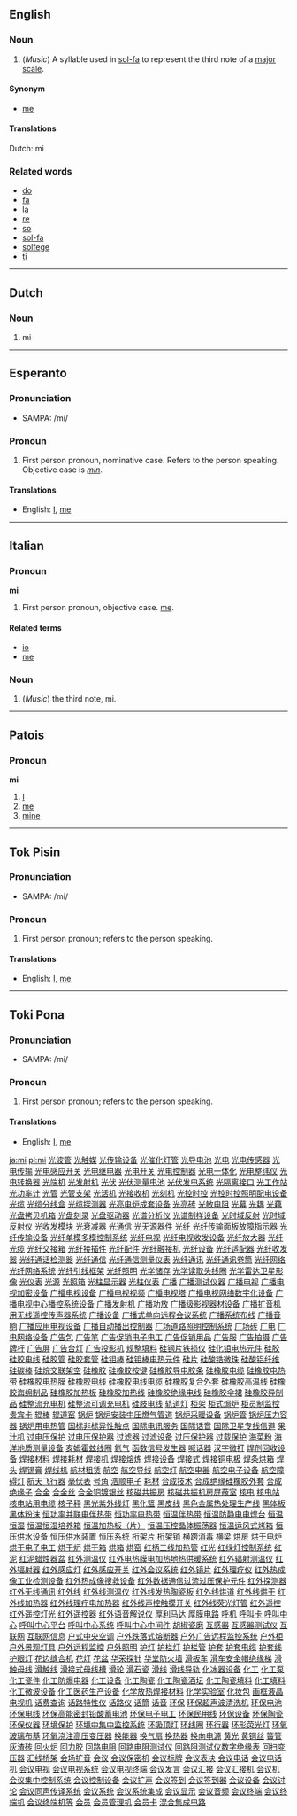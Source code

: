 ==English==
===Noun===

#(''Music'') A syllable used in [[sol-fa]] to represent the third note of a [[major scale]].

====Synonym====
*[[me]]

====Translations====
Dutch: mi

===Related words===
*[[do]]
*[[fa]]
*[[la]]
*[[re]]
*[[so]]
*[[sol-fa]]
*[[solfege]]
*[[ti]]

----

==Dutch==
===Noun===

#mi

----

==Esperanto==
===Pronunciation===
*SAMPA: /mi/

===Pronoun===
#First person pronoun, nominative case.  Refers to the person speaking.  Objective case is ''[[min]]''.

==== Translations ====
*English: [[I]], [[me]]
----

==Italian==
===Pronoun===
'''mi'''

# First person pronoun, objective case. [[me]].

====Related terms====
*[[io]]
*[[me#Italian|me]]

===Noun===

# (''Music'') the third note, mi.
----
==Patois==
===Pronoun===
'''mi'''

# [[I]]
# [[me]]
# [[mine]]

----

==Tok Pisin==
===Pronunciation===
*SAMPA: /mi/

===Pronoun===
#First person pronoun; refers to the person speaking.

==== Translations ====
*English: [[I]], [[me]]

----

==Toki Pona==

===Pronunciation===
*SAMPA: /mi/

===Pronoun===
#First person pronoun; refers to the person speaking.

==== Translations ====
*English: [[I]], [[me]]
[[ja:mi]]
[[pl:mi]]
[http://www.88118888.com/dzdg009/001.htm 光波管]
[http://www.88118888.com/dzdg009/002.htm 光触媒]
[http://www.88118888.com/dzdg009/003.htm 光传输设备]
[http://www.88118888.com/dzdg009/004.htm 光催化灯管]
[http://www.88118888.com/dzdg009/005.htm 光导电池]
[http://www.88118888.com/dzdg009/006.htm 光电]
[http://www.88118888.com/dzdg009/007.htm 光电传感器]
[http://www.88118888.com/dzdg009/008.htm 光电传输]
[http://www.88118888.com/dzdg009/009.htm 光电感应开关]
[http://www.88118888.com/dzdg009/010.htm 光电继电器]
[http://www.88118888.com/dzdg009/011.htm 光电开关]
[http://www.88118888.com/dzdg009/012.htm 光电控制器]
[http://www.88118888.com/dzdg009/013.htm 光电一体化]
[http://www.88118888.com/dzdg009/014.htm 光电整纬仪]
[http://www.88118888.com/dzdg009/015.htm 光电转换器]
[http://www.88118888.com/dzdg009/016.htm 光端机]
[http://www.88118888.com/dzdg009/017.htm 光发射机]
[http://www.88118888.com/dzdg009/018.htm 光伏]
[http://www.88118888.com/dzdg009/019.htm 光伏测量电池]
[http://www.88118888.com/dzdg009/020.htm 光伏发电系统]
[http://www.88118888.com/dzdg009/021.htm 光隔离接口]
[http://www.88118888.com/dzdg009/022.htm 光工作站]
[http://www.88118888.com/dzdg009/023.htm 光功率计]
[http://www.88118888.com/dzdg009/024.htm 光管]
[http://www.88118888.com/dzdg009/025.htm 光管支架]
[http://www.88118888.com/dzdg009/026.htm 光活机]
[http://www.88118888.com/dzdg009/027.htm 光接收机]
[http://www.88118888.com/dzdg009/028.htm 光刻机]
[http://www.88118888.com/dzdg009/029.htm 光控时控]
[http://www.88118888.com/dzdg009/030.htm 光控时控照明配电设备]
[http://www.88118888.com/dzdg009/031.htm 光缆]
[http://www.88118888.com/dzdg009/032.htm 光缆分线盒]
[http://www.88118888.com/dzdg009/033.htm 光缆探测器]
[http://www.88118888.com/dzdg009/034.htm 光亮电炉成套设备]
[http://www.88118888.com/dzdg009/035.htm 光亮砖]
[http://www.88118888.com/dzdg009/036.htm 光敏电阻]
[http://www.88118888.com/dzdg009/037.htm 光幕]
[http://www.88118888.com/dzdg009/038.htm 光耦]
[http://www.88118888.com/dzdg009/039.htm 光藕]
[http://www.88118888.com/dzdg009/040.htm 光盘拷贝机箱]
[http://www.88118888.com/dzdg009/041.htm 光盘刻录]
[http://www.88118888.com/dzdg009/042.htm 光盘驱动器]
[http://www.88118888.com/dzdg009/043.htm 光谱分析仪]
[http://www.88118888.com/dzdg009/044.htm 光谱制样设备]
[http://www.88118888.com/dzdg009/045.htm 光时域反射]
[http://www.88118888.com/dzdg009/046.htm 光时域反射仪]
[http://www.88118888.com/dzdg009/047.htm 光收发模块]
[http://www.88118888.com/dzdg009/048.htm 光衰减器]
[http://www.88118888.com/dzdg009/049.htm 光通信]
[http://www.88118888.com/dzdg009/050.htm 光无源器件]
[http://www.88118888.com/dzdg009/051.htm 光纤]
[http://www.88118888.com/dzdg009/052.htm 光纤传输面板故障指示器]
[http://www.88118888.com/dzdg009/053.htm 光纤传输设备]
[http://www.88118888.com/dzdg009/054.htm 光纤单模多模控制系统]
[http://www.88118888.com/dzdg009/055.htm 光纤电视]
[http://www.88118888.com/dzdg009/056.htm 光纤电视收发设备]
[http://www.88118888.com/dzdg009/057.htm 光纤放大器]
[http://www.88118888.com/dzdg009/058.htm 光纤光缆]
[http://www.88118888.com/dzdg009/059.htm 光纤交接箱]
[http://www.88118888.com/dzdg009/060.htm 光纤接插件]
[http://www.88118888.com/dzdg009/061.htm 光纤配件]
[http://www.88118888.com/dzdg009/062.htm 光纤融接机]
[http://www.88118888.com/dzdg009/063.htm 光纤设备]
[http://www.88118888.com/dzdg009/064.htm 光纤适配器]
[http://www.88118888.com/dzdg009/065.htm 光纤收发器]
[http://www.88118888.com/dzdg009/066.htm 光纤通话检测器]
[http://www.88118888.com/dzdg009/067.htm 光纤通信]
[http://www.88118888.com/dzdg009/068.htm 光纤通信测量仪表]
[http://www.88118888.com/dzdg009/069.htm 光纤通讯]
[http://www.88118888.com/dzdg009/070.htm 光纤通讯卷筒]
[http://www.88118888.com/dzdg009/071.htm 光纤网络]
[http://www.88118888.com/dzdg009/072.htm 光纤网络系统]
[http://www.88118888.com/dzdg009/073.htm 光纤引线框架]
[http://www.88118888.com/dzdg009/074.htm 光纤照明]
[http://www.88118888.com/dzdg009/075.htm 光学储存]
[http://www.88118888.com/dzdg009/076.htm 光学读取头线圈]
[http://www.88118888.com/dzdg009/077.htm 光学雷达卫星影像]
[http://www.88118888.com/dzdg009/078.htm 光仪表]
[http://www.88118888.com/dzdg009/079.htm 光源]
[http://www.88118888.com/dzdg009/080.htm 光照箱]
[http://www.88118888.com/dzdg009/081.htm 光柱显示器]
[http://www.88118888.com/dzdg009/082.htm 光柱仪表]
[http://www.88118888.com/dzdg009/083.htm 广播]
[http://www.88118888.com/dzdg009/084.htm 广播测试仪器]
[http://www.88118888.com/dzdg009/085.htm 广播电视]
[http://www.88118888.com/dzdg009/086.htm 广播电视加密设备]
[http://www.88118888.com/dzdg009/087.htm 广播电视设备]
[http://www.88118888.com/dzdg009/088.htm 广播电视视频]
[http://www.88118888.com/dzdg009/089.htm 广播电视塔]
[http://www.88118888.com/dzdg009/090.htm 广播电视网络数字化设备]
[http://www.88118888.com/dzdg009/091.htm 广播电视中心播控系统设备]
[http://www.88118888.com/dzdg009/092.htm 广播发射机]
[http://www.88118888.com/dzdg009/093.htm 广播功放]
[http://www.88118888.com/dzdg009/094.htm 广播级影视器材设备]
[http://www.88118888.com/dzdg009/095.htm 广播扩音机用无线遥控传声器系统]
[http://www.88118888.com/dzdg009/096.htm 广播设备]
[http://www.88118888.com/dzdg009/097.htm 广播式单向远程会议系统]
[http://www.88118888.com/dzdg009/098.htm 广播系统布线]
[http://www.88118888.com/dzdg009/099.htm 广播音响]
[http://www.88118888.com/dzdg009/100.htm 广播应用电视设备]
[http://www.88118888.com/dzdg009/101.htm 广播自动播出控制器]
[http://www.88118888.com/dzdg009/102.htm 广场道路照明控制系统]
[http://www.88118888.com/dzdg009/103.htm 广场砖]
[http://www.88118888.com/dzdg009/104.htm 广电]
[http://www.88118888.com/dzdg009/105.htm 广电网络设备]
[http://www.88118888.com/dzdg009/106.htm 广告包]
[http://www.88118888.com/dzdg009/107.htm 广告笔]
[http://www.88118888.com/dzdg009/108.htm 广告促销电子电工]
[http://www.88118888.com/dzdg009/109.htm 广告促销用品]
[http://www.88118888.com/dzdg009/110.htm 广告服]
[http://www.88118888.com/dzdg009/111.htm 广告拍摄]
[http://www.88118888.com/dzdg009/112.htm 广告牌杆]
[http://www.88118888.com/dzdg009/113.htm 广告屏]
[http://www.88118888.com/dzdg009/114.htm 广告台灯]
[http://www.88118888.com/dzdg009/115.htm 广告投影机]
[http://www.88118888.com/dzdg009/116.htm 规整填料]
[http://www.88118888.com/dzdg009/117.htm 硅钢片铁损仪]
[http://www.88118888.com/dzdg009/118.htm 硅化钼电热元件]
[http://www.88118888.com/dzdg009/119.htm 硅胶]
[http://www.88118888.com/dzdg009/120.htm 硅胶电线]
[http://www.88118888.com/dzdg009/121.htm 硅胶管]
[http://www.88118888.com/dzdg009/122.htm 硅胶套管]
[http://www.88118888.com/dzdg009/123.htm 硅钼棒]
[http://www.88118888.com/dzdg009/124.htm 硅钼棒电热元件]
[http://www.88118888.com/dzdg009/125.htm 硅片]
[http://www.88118888.com/dzdg009/126.htm 硅酸锆微珠]
[http://www.88118888.com/dzdg009/127.htm 硅酸铝纤维]
[http://www.88118888.com/dzdg009/128.htm 硅碳棒]
[http://www.88118888.com/dzdg009/129.htm 硅烷交联架空]
[http://www.88118888.com/dzdg009/130.htm 硅橡胶]
[http://www.88118888.com/dzdg009/131.htm 硅橡胶按键]
[http://www.88118888.com/dzdg009/132.htm 硅橡胶导电胶条]
[http://www.88118888.com/dzdg009/133.htm 硅橡胶电缆]
[http://www.88118888.com/dzdg009/134.htm 硅橡胶电热带]
[http://www.88118888.com/dzdg009/135.htm 硅橡胶电热膜]
[http://www.88118888.com/dzdg009/136.htm 硅橡胶电线]
[http://www.88118888.com/dzdg009/137.htm 硅橡胶电线电缆]
[http://www.88118888.com/dzdg009/138.htm 硅橡胶复合外套]
[http://www.88118888.com/dzdg009/139.htm 硅橡胶高温线]
[http://www.88118888.com/dzdg009/140.htm 硅橡胶海绵制品]
[http://www.88118888.com/dzdg009/141.htm 硅橡胶加热板]
[http://www.88118888.com/dzdg009/142.htm 硅橡胶加热线]
[http://www.88118888.com/dzdg009/143.htm 硅橡胶绝缘电线]
[http://www.88118888.com/dzdg009/144.htm 硅橡胶伞裙]
[http://www.88118888.com/dzdg009/145.htm 硅橡胶异制品]
[http://www.88118888.com/dzdg009/146.htm 硅整流充电机]
[http://www.88118888.com/dzdg009/147.htm 硅整流可调充电机]
[http://www.88118888.com/dzdg009/148.htm 硅肢电线]
[http://www.88118888.com/dzdg009/149.htm 轨道灯]
[http://www.88118888.com/dzdg009/150.htm 柜架]
[http://www.88118888.com/dzdg009/151.htm 柜式焗炉]
[http://www.88118888.com/dzdg009/152.htm 柜员制监控]
[http://www.88118888.com/dzdg009/153.htm 贵宾卡]
[http://www.88118888.com/dzdg009/154.htm 辊棒]
[http://www.88118888.com/dzdg009/155.htm 辊道窑]
[http://www.88118888.com/dzdg009/156.htm 锅炉]
[http://www.88118888.com/dzdg009/157.htm 锅炉安装中压燃气管道]
[http://www.88118888.com/dzdg009/158.htm 锅炉采暖设备]
[http://www.88118888.com/dzdg009/159.htm 锅炉管]
[http://www.88118888.com/dzdg009/160.htm 锅炉压力容器]
[http://www.88118888.com/dzdg009/161.htm 锅炉用电热管]
[http://www.88118888.com/dzdg009/162.htm 国标非标异性触点]
[http://www.88118888.com/dzdg009/163.htm 国际电讯服务]
[http://www.88118888.com/dzdg009/164.htm 国际话音]
[http://www.88118888.com/dzdg009/165.htm 国际卫星专线信道]
[http://www.88118888.com/dzdg009/166.htm 果汁机]
[http://www.88118888.com/dzdg009/167.htm 过电压保护]
[http://www.88118888.com/dzdg009/168.htm 过电压保护器]
[http://www.88118888.com/dzdg009/169.htm 过滤器]
[http://www.88118888.com/dzdg009/170.htm 过滤设备]
[http://www.88118888.com/dzdg009/171.htm 过压保护器]
[http://www.88118888.com/dzdg009/172.htm 过载保护]
[http://www.88118888.com/dzdg009/173.htm 海菜粉]
[http://www.88118888.com/dzdg009/174.htm 海洋地质测量设备]
[http://www.88118888.com/dzdg009/175.htm 亥姆霍兹线圈]
[http://www.88118888.com/dzdg009/176.htm 氦气]
[http://www.88118888.com/dzdg009/177.htm 函数信号发生器]
[http://www.88118888.com/dzdg009/178.htm 喊话器]
[http://www.88118888.com/dzdg009/179.htm 汉字微打]
[http://www.88118888.com/dzdg009/180.htm 焊剂回收设备]
[http://www.88118888.com/dzdg009/181.htm 焊接材料]
[http://www.88118888.com/dzdg009/182.htm 焊接耗材]
[http://www.88118888.com/dzdg009/183.htm 焊接机]
[http://www.88118888.com/dzdg009/184.htm 焊接熔炼]
[http://www.88118888.com/dzdg009/185.htm 焊接设备]
[http://www.88118888.com/dzdg009/186.htm 焊接式]
[http://www.88118888.com/dzdg009/187.htm 焊接铜电极]
[http://www.88118888.com/dzdg009/188.htm 焊条烘箱]
[http://www.88118888.com/dzdg009/189.htm 焊头]
[http://www.88118888.com/dzdg009/190.htm 焊锡膏]
[http://www.88118888.com/dzdg009/191.htm 焊线机]
[http://www.88118888.com/dzdg009/192.htm 航材租赁]
[http://www.88118888.com/dzdg009/193.htm 航空]
[http://www.88118888.com/dzdg009/194.htm 航空导线]
[http://www.88118888.com/dzdg009/195.htm 航空灯]
[http://www.88118888.com/dzdg009/196.htm 航空电器]
[http://www.88118888.com/dzdg009/197.htm 航空电子设备]
[http://www.88118888.com/dzdg009/198.htm 航空障碍灯]
[http://www.88118888.com/dzdg009/199.htm 航天飞行器]
[http://www.88118888.com/dzdg009/200.htm 毫伏表]
[http://www.88118888.com/dzdg009/201.htm 号角]
[http://www.88118888.com/dzdg009/202.htm 浩顺电子]
[http://www.88118888.com/dzdg009/203.htm 耗材]
[http://www.88118888.com/dzdg009/204.htm 合成技术]
[http://www.88118888.com/dzdg009/205.htm 合成绝缘硅橡胶外套]
[http://www.88118888.com/dzdg009/206.htm 合成绝缘子]
[http://www.88118888.com/dzdg009/207.htm 合金]
[http://www.88118888.com/dzdg009/208.htm 合金丝]
[http://www.88118888.com/dzdg009/209.htm 合金铜镀银丝]
[http://www.88118888.com/dzdg009/210.htm 核磁共振房]
[http://www.88118888.com/dzdg009/211.htm 核磁共振机房屏蔽室]
[http://www.88118888.com/dzdg009/212.htm 核电]
[http://www.88118888.com/dzdg009/213.htm 核电站]
[http://www.88118888.com/dzdg009/214.htm 核电站用电缆]
[http://www.88118888.com/dzdg009/215.htm 核子秤]
[http://www.88118888.com/dzdg009/216.htm 黑光紫外线灯]
[http://www.88118888.com/dzdg009/217.htm 黑化篮]
[http://www.88118888.com/dzdg009/218.htm 黑皮线]
[http://www.88118888.com/dzdg009/219.htm 黑色金属热处理生产线]
[http://www.88118888.com/dzdg009/220.htm 黑体板]
[http://www.88118888.com/dzdg009/221.htm 黑体粉沫]
[http://www.88118888.com/dzdg009/222.htm 恒功率并联电伴热带]
[http://www.88118888.com/dzdg009/223.htm 恒功率电热带]
[http://www.88118888.com/dzdg009/224.htm 恒温伴热带]
[http://www.88118888.com/dzdg009/225.htm 恒温防静电电焊台]
[http://www.88118888.com/dzdg009/226.htm 恒温恒湿]
[http://www.88118888.com/dzdg009/227.htm 恒温恒湿培养箱]
[http://www.88118888.com/dzdg009/228.htm 恒温加热板（片）]
[http://www.88118888.com/dzdg009/229.htm 恒温压控晶体振荡器]
[http://www.88118888.com/dzdg009/230.htm 恒温运风式烤箱]
[http://www.88118888.com/dzdg009/231.htm 恒压供水设备]
[http://www.88118888.com/dzdg009/232.htm 恒压供水装置]
[http://www.88118888.com/dzdg009/233.htm 恒压系统]
[http://www.88118888.com/dzdg009/234.htm 桁架片]
[http://www.88118888.com/dzdg009/235.htm 桁架销]
[http://www.88118888.com/dzdg009/236.htm 横跨消毒]
[http://www.88118888.com/dzdg009/237.htm 横梁]
[http://www.88118888.com/dzdg009/238.htm 烘房]
[http://www.88118888.com/dzdg009/239.htm 烘干电炉]
[http://www.88118888.com/dzdg009/240.htm 烘干电子电工]
[http://www.88118888.com/dzdg009/241.htm 烘干炉]
[http://www.88118888.com/dzdg009/242.htm 烘干箱]
[http://www.88118888.com/dzdg009/243.htm 烘箱]
[http://www.88118888.com/dzdg009/244.htm 烘窑]
[http://www.88118888.com/dzdg009/245.htm 红柄三线加热管]
[http://www.88118888.com/dzdg009/246.htm 红光]
[http://www.88118888.com/dzdg009/247.htm 红绿灯控制系统]
[http://www.88118888.com/dzdg009/248.htm 红泥]
[http://www.88118888.com/dzdg009/249.htm 红泥蜡烛器盆]
[http://www.88118888.com/dzdg009/250.htm 红外测温仪]
[http://www.88118888.com/dzdg009/251.htm 红外电热膜电加热地热供暖系统]
[http://www.88118888.com/dzdg009/252.htm 红外辐射测温仪]
[http://www.88118888.com/dzdg009/253.htm 红外辐射器]
[http://www.88118888.com/dzdg009/254.htm 红外感应灯]
[http://www.88118888.com/dzdg009/255.htm 红外感应开关]
[http://www.88118888.com/dzdg009/256.htm 红外会议系统]
[http://www.88118888.com/dzdg009/257.htm 红外镜片]
[http://www.88118888.com/dzdg009/258.htm 红外理疗仪]
[http://www.88118888.com/dzdg009/259.htm 红外热成像工业检测设备]
[http://www.88118888.com/dzdg009/260.htm 红外热成像搜救设备]
[http://www.88118888.com/dzdg009/261.htm 红外数据通信过流过压保护元件]
[http://www.88118888.com/dzdg009/262.htm 红外探测器]
[http://www.88118888.com/dzdg009/263.htm 红外无线通讯]
[http://www.88118888.com/dzdg009/264.htm 红外线]
[http://www.88118888.com/dzdg009/265.htm 红外线测温仪]
[http://www.88118888.com/dzdg009/266.htm 红外线发热陶瓷板]
[http://www.88118888.com/dzdg009/267.htm 红外线烘道]
[http://www.88118888.com/dzdg009/268.htm 红外线烘干]
[http://www.88118888.com/dzdg009/269.htm 红外线加热器]
[http://www.88118888.com/dzdg009/270.htm 红外线理疗电加热器]
[http://www.88118888.com/dzdg009/271.htm 红外线声控触摸开关]
[http://www.88118888.com/dzdg009/272.htm 红外线荧光灯管]
[http://www.88118888.com/dzdg009/273.htm 红外遥控]
[http://www.88118888.com/dzdg009/274.htm 红外遥控灯光]
[http://www.88118888.com/dzdg009/275.htm 红外遥控器]
[http://www.88118888.com/dzdg009/276.htm 红外语音解说仪]
[http://www.88118888.com/dzdg009/277.htm 厚利马达]
[http://www.88118888.com/dzdg009/278.htm 厚膜电路]
[http://www.88118888.com/dzdg009/279.htm 呼机]
[http://www.88118888.com/dzdg009/280.htm 呼叫卡]
[http://www.88118888.com/dzdg009/281.htm 呼叫中心]
[http://www.88118888.com/dzdg009/282.htm 呼叫中心平台]
[http://www.88118888.com/dzdg009/283.htm 呼叫中心系统]
[http://www.88118888.com/dzdg009/284.htm 呼叫中心中间件]
[http://www.88118888.com/dzdg009/285.htm 胡椒瓷磨]
[http://www.88118888.com/dzdg009/286.htm 互感器]
[http://www.88118888.com/dzdg009/287.htm 互感器测试仪]
[http://www.88118888.com/dzdg009/288.htm 互联网]
[http://www.88118888.com/dzdg009/289.htm 互联网信息]
[http://www.88118888.com/dzdg009/290.htm 户式中央空调]
[http://www.88118888.com/dzdg009/291.htm 户外跌落式熔断器]
[http://www.88118888.com/dzdg009/292.htm 户外广告远程监控系统]
[http://www.88118888.com/dzdg009/293.htm 户外柜]
[http://www.88118888.com/dzdg009/294.htm 户外景观灯具]
[http://www.88118888.com/dzdg009/295.htm 户外远程监控]
[http://www.88118888.com/dzdg009/296.htm 户外照明]
[http://www.88118888.com/dzdg009/297.htm 护灯]
[http://www.88118888.com/dzdg009/298.htm 护栏灯]
[http://www.88118888.com/dzdg009/299.htm 护栏管]
[http://www.88118888.com/dzdg009/300.htm 护套]
[http://www.88118888.com/dzdg009/301.htm 护套电缆]
[http://www.88118888.com/dzdg009/302.htm 护套线]
[http://www.88118888.com/dzdg009/303.htm 护眼灯]
[http://www.88118888.com/dzdg009/304.htm 花边缝合机]
[http://www.88118888.com/dzdg009/305.htm 花灯]
[http://www.88118888.com/dzdg009/306.htm 花盆]
[http://www.88118888.com/dzdg009/307.htm 华荣探针]
[http://www.88118888.com/dzdg009/308.htm 华堂防火墙]
[http://www.88118888.com/dzdg009/309.htm 滑板车]
[http://www.88118888.com/dzdg009/310.htm 滑车安全帽绝缘梯]
[http://www.88118888.com/dzdg009/311.htm 滑触母线]
[http://www.88118888.com/dzdg009/312.htm 滑触线]
[http://www.88118888.com/dzdg009/313.htm 滑接式母线槽]
[http://www.88118888.com/dzdg009/314.htm 滑轮]
[http://www.88118888.com/dzdg009/315.htm 滑石瓷]
[http://www.88118888.com/dzdg009/316.htm 滑线]
[http://www.88118888.com/dzdg009/317.htm 滑线导轨]
[http://www.88118888.com/dzdg009/318.htm 化冰器设备]
[http://www.88118888.com/dzdg009/319.htm 化工]
[http://www.88118888.com/dzdg009/320.htm 化工泵]
[http://www.88118888.com/dzdg009/321.htm 化工瓷件]
[http://www.88118888.com/dzdg009/322.htm 化工防爆电器]
[http://www.88118888.com/dzdg009/323.htm 化工设备]
[http://www.88118888.com/dzdg009/324.htm 化工陶瓷]
[http://www.88118888.com/dzdg009/325.htm 化工陶瓷酒坛]
[http://www.88118888.com/dzdg009/326.htm 化工陶瓷填料]
[http://www.88118888.com/dzdg009/327.htm 化工填料]
[http://www.88118888.com/dzdg009/328.htm 化工微波设备]
[http://www.88118888.com/dzdg009/329.htm 化工医药生产设备]
[http://www.88118888.com/dzdg009/330.htm 化学放热焊接材料]
[http://www.88118888.com/dzdg009/331.htm 化学实验室]
[http://www.88118888.com/dzdg009/332.htm 化妆包]
[http://www.88118888.com/dzdg009/333.htm 画框液晶电视机]
[http://www.88118888.com/dzdg009/334.htm 话费查询]
[http://www.88118888.com/dzdg009/335.htm 话路特性仪]
[http://www.88118888.com/dzdg009/336.htm 话路仪]
[http://www.88118888.com/dzdg009/337.htm 话筒]
[http://www.88118888.com/dzdg009/338.htm 话音]
[http://www.88118888.com/dzdg009/339.htm 环保]
[http://www.88118888.com/dzdg009/340.htm 环保超声波清洗机]
[http://www.88118888.com/dzdg009/341.htm 环保电池]
[http://www.88118888.com/dzdg009/342.htm 环保电线]
[http://www.88118888.com/dzdg009/343.htm 环保高能密封铅酸蓄电池]
[http://www.88118888.com/dzdg009/344.htm 环保电子电工]
[http://www.88118888.com/dzdg009/345.htm 环保民用线]
[http://www.88118888.com/dzdg009/346.htm 环保设备]
[http://www.88118888.com/dzdg009/347.htm 环保陶瓷]
[http://www.88118888.com/dzdg009/348.htm 环保仪器]
[http://www.88118888.com/dzdg009/349.htm 环境保护]
[http://www.88118888.com/dzdg009/350.htm 环境中集中监控系统]
[http://www.88118888.com/dzdg009/351.htm 环吸顶灯]
[http://www.88118888.com/dzdg009/352.htm 环线圈]
[http://www.88118888.com/dzdg009/353.htm 环行器]
[http://www.88118888.com/dzdg009/354.htm 环形荧光灯]
[http://www.88118888.com/dzdg009/355.htm 环氧玻璃布基]
[http://www.88118888.com/dzdg009/356.htm 环氧浇注高压变压器]
[http://www.88118888.com/dzdg009/357.htm 换能器]
[http://www.88118888.com/dzdg009/358.htm 换气扇]
[http://www.88118888.com/dzdg009/359.htm 换热器]
[http://www.88118888.com/dzdg009/360.htm 换向电源]
[http://www.88118888.com/dzdg009/361.htm 黄光]
[http://www.88118888.com/dzdg009/362.htm 黄铜丝]
[http://www.88118888.com/dzdg009/363.htm 簧管]
[http://www.88118888.com/dzdg009/364.htm 灰渣砖]
[http://www.88118888.com/dzdg009/365.htm 回火炉]
[http://www.88118888.com/dzdg009/366.htm 回力胶]
[http://www.88118888.com/dzdg009/367.htm 回路电阻]
[http://www.88118888.com/dzdg009/368.htm 回路电阻测试仪]
[http://www.88118888.com/dzdg009/369.htm 回路阻测试仪数字绝缘表]
[http://www.88118888.com/dzdg009/370.htm 回扫变压器]
[http://www.88118888.com/dzdg009/371.htm 汇线桥架]
[http://www.88118888.com/dzdg009/372.htm 会场扩音]
[http://www.88118888.com/dzdg009/373.htm 会议]
[http://www.88118888.com/dzdg009/374.htm 会议保密机]
[http://www.88118888.com/dzdg009/375.htm 会议标牌]
[http://www.88118888.com/dzdg009/376.htm 会议表决]
[http://www.88118888.com/dzdg009/377.htm 会议电话]
[http://www.88118888.com/dzdg009/378.htm 会议电话机]
[http://www.88118888.com/dzdg009/379.htm 会议电视]
[http://www.88118888.com/dzdg009/380.htm 会议电视系统]
[http://www.88118888.com/dzdg009/381.htm 会议电视终端]
[http://www.88118888.com/dzdg009/382.htm 会议发言]
[http://www.88118888.com/dzdg009/383.htm 会议汇接]
[http://www.88118888.com/dzdg009/384.htm 会议汇接机]
[http://www.88118888.com/dzdg009/385.htm 会议机]
[http://www.88118888.com/dzdg009/386.htm 会议集中控制系统]
[http://www.88118888.com/dzdg009/387.htm 会议控制设备]
[http://www.88118888.com/dzdg009/388.htm 会议扩声]
[http://www.88118888.com/dzdg009/389.htm 会议签到]
[http://www.88118888.com/dzdg009/390.htm 会议签到器]
[http://www.88118888.com/dzdg009/391.htm 会议设备]
[http://www.88118888.com/dzdg009/392.htm 会议讨论]
[http://www.88118888.com/dzdg009/393.htm 会议同声传译系统]
[http://www.88118888.com/dzdg009/394.htm 会议系统]
[http://www.88118888.com/dzdg009/395.htm 会议系统集成]
[http://www.88118888.com/dzdg009/396.htm 会议显示]
[http://www.88118888.com/dzdg009/397.htm 会议音频]
[http://www.88118888.com/dzdg009/398.htm 会议终端]
[http://www.88118888.com/dzdg009/399.htm 会议终端机]
[http://www.88118888.com/dzdg009/400.htm 会议终端机等]
[http://www.88118888.com/dzdg009/401.htm 会员]
[http://www.88118888.com/dzdg009/402.htm 会员管理机]
[http://www.88118888.com/dzdg009/403.htm 会员卡]
[http://www.88118888.com/dzdg009/404.htm 混合集成电路]